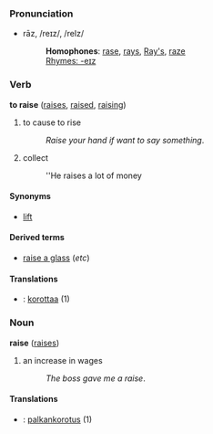 ===Pronunciation===
*rāz, /reɪz/, /reIz/
*:'''Homophones''': [[rase]], [[rays]], [[Ray's]], [[raze]]
*:[[Rhymes:English:-eɪz|Rhymes: -eɪz]]

===Verb===
'''to raise''' ([[raises]], [[raised]], [[raising]])

# to cause to rise
#:''Raise your hand if want to say something''.
# collect
#:''He raises a lot of money

====Synonyms====
*[[lift]]

====Derived terms====
*[[raise a glass]] (''etc'')<!-- glasses, your glasses, etc -->

====Translations====
*{{msg:fi}}: [[korottaa]] (1)

===Noun===
'''raise''' ([[raises]])

# an increase in wages
#:''The boss gave me a raise''.

====Translations====
*{{msg:fi}}: [[palkankorotus]] (1)